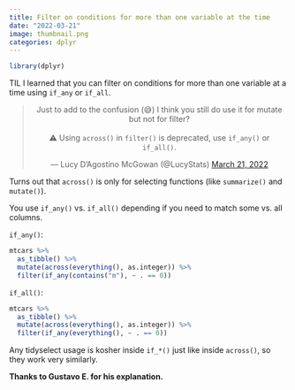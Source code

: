 ```yaml
---
title: Filter on conditions for more than one variable at the time
date: "2022-03-21"
image: thumbnail.png
categories: dplyr
---
```


```r
library(dplyr)
```

TIL I learned that you can filter on conditions for more than one variable at a time using `if_any` or `if_all`.

<center>
<blockquote class="twitter-tweet"><p lang="en" dir="ltr">Just to add to the confusion (😅) I think you still do use it for mutate but not for filter?<br><br>⚠️ Using `across()` in `filter()` is deprecated, use `if_any()` or `if_all()`.</p>&mdash; Lucy D’Agostino McGowan (@LucyStats) <a href="https://twitter.com/LucyStats/status/1506026504618221579?ref_src=twsrc%5Etfw">March 21, 2022</a></blockquote> <script async src="https://platform.twitter.com/widgets.js" charset="utf-8"></script> 
</center>

Turns out that `across()` is only for selecting functions (like `summarize()` and `mutate()`).

You use `if_any()` vs. `if_all()` depending if you need to match some vs. all columns.

`if_any()`:

```r
mtcars %>%
  as_tibble() %>%
  mutate(across(everything(), as.integer)) %>%
  filter(if_any(contains("m"), ~ . == 0))
```

`if_all()`:

```r
mtcars %>%
  as_tibble() %>%
  mutate(across(everything(), as.integer)) %>%
  filter(if_any(everything(), ~ . == 0))
```

Any tidyselect usage is kosher inside `if_*()` just like inside `across()`, so they work very similarly.

**Thanks to Gustavo E. for his explanation.**
